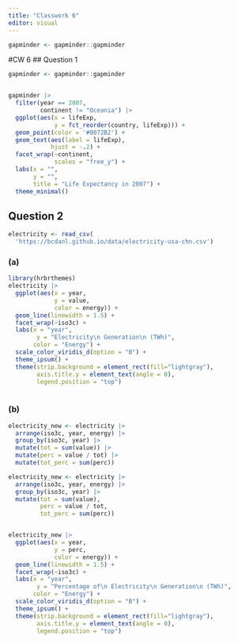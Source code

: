 ```yaml
---
title: "Classwork 6"
editor: visual
---
```


```r
gapminder <- gapminder::gapminder
```

#CW 6
## Question 1

```r
gapminder <- gapminder::gapminder


gapminder |> 
  filter(year == 2007,
         continent != "Oceania") |> 
  ggplot(aes(x = lifeExp,
             y = fct_reorder(country, lifeExp))) +
  geom_point(color = '#0072B2') +
  geom_text(aes(label = lifeExp),
            hjust = -.2) +
  facet_wrap(~continent,
             scales = "free_y") +
  labs(x = "",
       y = "",
       title = "Life Expectancy in 2007") +
  theme_minimal() 
```

## Question 2
```r
electricity <- read_csv(
  'https://bcdanl.github.io/data/electricity-usa-chn.csv')
```
### (a)
```r
library(hrbrthemes)
electricity |> 
  ggplot(aes(x = year,
             y = value,
             color = energy)) +
  geom_line(linewidth = 1.5) +
  facet_wrap(~iso3c) +
  labs(x = "year",
        y = "Electricity\n Generation\n (TWh)",
       color = "Energy") +
  scale_color_viridis_d(option = "B") +
  theme_ipsum() +
  theme(strip.background = element_rect(fill="lightgray"),
        axis.title.y = element_text(angle = 0),
        legend.position = "top")
  
```

### (b)

```r
electricity_new <- electricity |> 
  arrange(iso3c, year, energy) |> 
  group_by(iso3c, year) |> 
  mutate(tot = sum(value)) |> 
  mutate(perc = value / tot) |> 
  mutate(tot_perc = sum(perc))
```

```r
electricity_new <- electricity |> 
  arrange(iso3c, year, energy) |> 
  group_by(iso3c, year) |> 
  mutate(tot = sum(value),
         perc = value / tot,
         tot_perc = sum(perc)) 


electricity_new |> 
  ggplot(aes(x = year,
             y = perc,
             color = energy)) +
  geom_line(linewidth = 1.5) +
  facet_wrap(~iso3c) +
  labs(x = "year",
        y = "Percentage of\n Electricity\n Generation\n (TWh)",
       color = "Energy") +
  scale_color_viridis_d(option = "B") +
  theme_ipsum() +
  theme(strip.background = element_rect(fill="lightgray"),
        axis.title.y = element_text(angle = 0),
        legend.position = "top")

```

